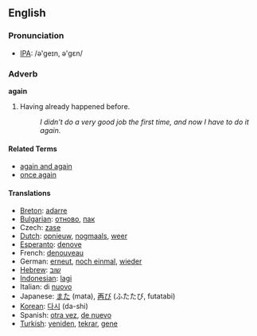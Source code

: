 ==English==
=== Pronunciation ===
*[[w:IPA|IPA]]: /ə'geɪn, ə'gɛn/

===Adverb===
'''again'''

# Having already happened before.
#: ''I didn't do a very good job the first time, and now I have to do it again.''

====Related Terms====
*[[again and again]]
*[[once again]]

====Translations====
*[[Breton]]: [[adarre]]
*[[Bulgarian]]: [[отново]], [[пак]]
*Czech: [[zase]]
*[[Dutch]]: [[opnieuw]], [[nogmaals]], [[weer]]
*[[Esperanto]]: [[denove]]
*French: [[denouveau]]
*German: [[erneut]], [[noch einmal]], [[wieder]]
*[[Hebrew]]: [[שוב]]
*[[Indonesian]]: [[lagi]]
*Italian: di [[nuovo]]
*Japanese: [[また]] (mata), [[再び]] (ふたたび, futatabi)
*[[Korean]]: [[다시]] (da-shi)
*Spanish: [[otra vez]], [[de nuevo]]
*[[Turkish]]: [[yeniden]], [[tekrar]], [[gene]]